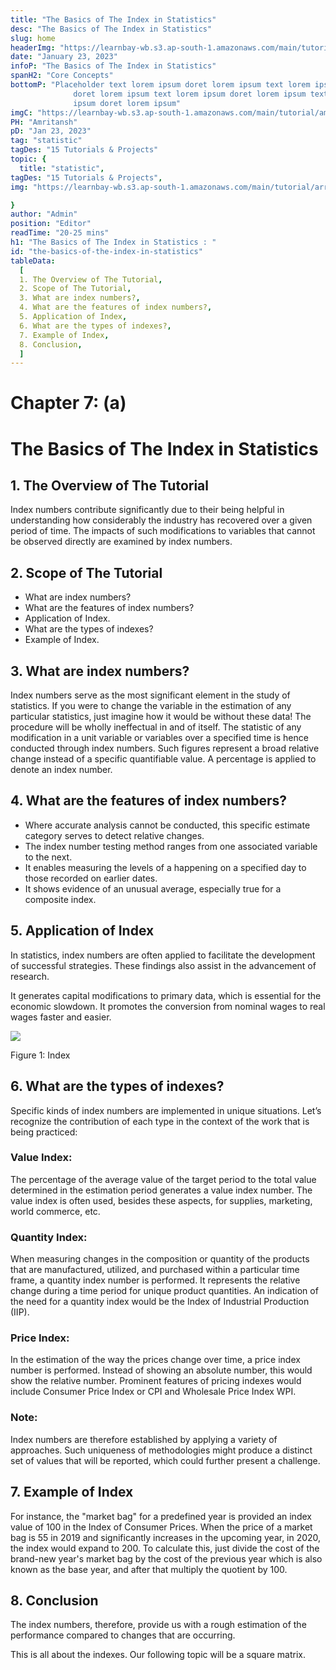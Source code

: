 ```yaml
---
title: "The Basics of The Index in Statistics"
desc: "The Basics of The Index in Statistics"
slug: home
headerImg: "https://learnbay-wb.s3.ap-south-1.amazonaws.com/main/tutorial/python.png"
date: "January 23, 2023"
infoP: "The Basics of The Index in Statistics"
spanH2: "Core Concepts"
bottomP: "Placeholder text lorem ipsum doret lorem ipsum text lorem ipsum
              doret lorem ipsum text lorem ipsum doret lorem ipsum text lorem
              ipsum doret lorem ipsum"
imgC: "https://learnbay-wb.s3.ap-south-1.amazonaws.com/main/tutorial/amritansh.png"
PH: "Amritansh"
pD: "Jan 23, 2023"
tag: "statistic"
tagDes: "15 Tutorials & Projects"
topic: {
  title: "statistic",
tagDes: "15 Tutorials & Projects",
img: "https://learnbay-wb.s3.ap-south-1.amazonaws.com/main/tutorial/arrow.png"

}
author: "Admin"
position: "Editor"
readTime: "20-25 mins"
h1: "The Basics of The Index in Statistics : "
id: "the-basics-of-the-index-in-statistics"
tableData:
  [
  1. The Overview of The Tutorial, 
  2. Scope of The Tutorial,  
  3. What are index numbers?,  
  4. What are the features of index numbers?, 
  5. Application of Index, 
  6. What are the types of indexes?,
  7. Example of Index,
  8. Conclusion,
  ]
---
```


# **Chapter 7: (a)**


# **The Basics of The Index in Statistics**


## 1. The Overview of The Tutorial

Index numbers contribute significantly due to their being helpful in understanding how considerably the industry has recovered over a given period of time. The impacts of such modifications to variables that cannot be observed directly are examined by index numbers.


## 2. Scope of The Tutorial



* What are index numbers?
* What are the features of index numbers?
* Application of Index.
* What are the types of indexes?
* Example of Index.


## 3. What are index numbers?

Index numbers serve as the most significant element in the study of statistics. If you were to change the variable in the estimation of any particular statistics, just imagine how it would be without these data! The procedure will be wholly ineffectual in and of itself. The statistic of any modification in a unit variable or variables over a specified time is hence conducted through index numbers. Such figures represent a broad relative change instead of a specific quantifiable value. A percentage is applied to denote an index number.


## 4. What are the features of index numbers?



* Where accurate analysis cannot be conducted, this specific estimate category serves to detect relative changes.
* The index number testing method ranges from one associated variable to the next.
* It enables measuring the levels of a happening on a specified day to those recorded on earlier dates.
* It shows evidence of an unusual average, especially true for a composite index.


## 5. Application of Index

In statistics, index numbers are often applied to facilitate the development of successful strategies. These findings also assist in the advancement of research.

It generates capital modifications to primary data, which is essential for the economic slowdown. It promotes the conversion from nominal wages to real wages faster and easier.



<img src="https://learnbay-wb.s3.ap-south-1.amazonaws.com/main/tutorial/statistics/Image+of+Index.jpg"></img>



Figure 1: Index


## 6. What are the types of indexes?

Specific kinds of index numbers are implemented in unique situations.  Let’s recognize the contribution of each type in the context of the work that is being practiced:


### **Value Index:**

The percentage of the average value of the target period to the total value determined in the estimation period generates a value index number. The value index is often used, besides these aspects, for supplies, marketing, world commerce, etc.


### **Quantity Index:**

When measuring changes in the composition or quantity of the products that are manufactured, utilized, and purchased within a particular time frame, a quantity index number is performed. It represents the relative change during a time period for unique product quantities. An indication of the need for a quantity index would be the Index of Industrial Production (IIP).


### **Price Index:**

In the estimation of the way the prices change over time, a price index number is performed. Instead of showing an absolute number, this would show the relative number. Prominent features of pricing indexes would include Consumer Price Index or CPI and Wholesale Price Index WPI.


### **Note:**

Index numbers are therefore established by applying a variety of approaches. Such uniqueness of methodologies might produce a distinct set of values that will be reported, which could further present a challenge.


## 7. Example of Index

For instance, the "market bag" for a predefined year is provided an index value of 100 in the Index of Consumer Prices. When the price of a market bag is 55 in 2019 and significantly increases in the upcoming year, in 2020, the index would expand to 200. To calculate this, just divide the cost of the brand-new year's market bag by the cost of the previous year which is also known as the base year, and after that multiply the quotient by 100.


## 8. Conclusion

The index numbers, therefore, provide us with a rough estimation of the performance compared to changes that are occurring.

This is all about the indexes. Our following topic will be a square matrix.